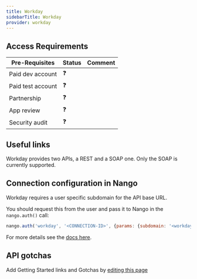 ```yaml
---
title: Workday
sidebarTitle: Workday
provider: workday
---
```



<Overview />
<PreBuiltTooling provider={providers[pageMetadata.provider]} />
<PreBuiltUseCases />

## Access Requirements
| Pre-Requisites | Status | Comment|
| - | - | - |
| Paid dev account | ❓ |  |
| Paid test account | ❓ |  |
| Partnership | ❓ | |
| App review | ❓ |  |
| Security audit | ❓ | |



## Useful links

Workday provides two APIs, a REST and a SOAP one. Only the SOAP is currently supported.

## Connection configuration in Nango

Workday requires a user specific subdomain for the API base URL.

You should request this from the user and pass it to Nango in the `nango.auth()` call:

```js
nango.auth('workday', '<CONNECTION-ID>', {params: {subdomain: '<workday-subdomain>'}});
```

For more details see the [docs here](/guides/getting-started/authorize-an-api-from-your-app#apis-requiring-connection-specific-configuration-for-authorization).

## API gotchas

<Note>Add Getting Started links and Gotchas by [editing this page](https://github.com/nangohq/nango/tree/master/docs-v2/integrations/all/workday.mdx)</Note>
